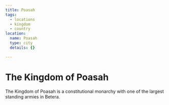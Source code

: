 ```yaml
---
title: Poasah
tags:
  - locations
  - kingdom
  - country
location:
  name: Poasah
  type: city
  details: {}

---
```


<Stub />

# The Kingdom of Poasah

The Kingdom of Poasah is a constitutional monarchy with one of the largest
standing armies in Betera.
